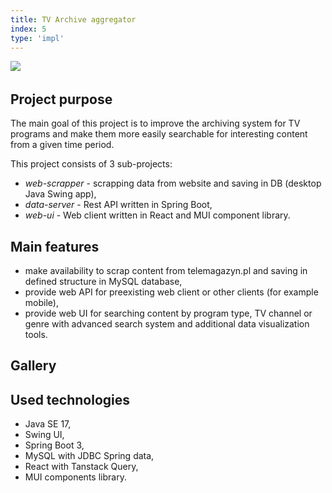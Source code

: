 ```yaml
---
title: TV Archive aggregator
index: 5
type: 'impl'
---
```



[![](https://img.shields.io/badge/github-808080?style=for-the-badge&logo=github)](https://github.com/milosz08/tv-archive-aggregator) &nbsp;

## Project purpose

The main goal of this project is to improve the archiving system for TV programs and make them more easily searchable
for interesting content from a given time period.

This project consists of 3 sub-projects:

- *web-scrapper* - scrapping data from website and saving in DB (desktop Java Swing app),
- *data-server* - Rest API written in Spring Boot,
- *web-ui* - Web client written in React and MUI component library.

## Main features

- make availability to scrap content from telemagazyn.pl and saving in defined structure in MySQL database,
- provide web API for preexisting web client or other clients (for example mobile),
- provide web UI for searching content by program type, TV channel or genre with advanced search system and additional
  data visualization tools.

## Gallery

<Gallery />

## Used technologies

- Java SE 17,
- Swing UI,
- Spring Boot 3,
- MySQL with JDBC Spring data,
- React with Tanstack Query,
- MUI components library.
